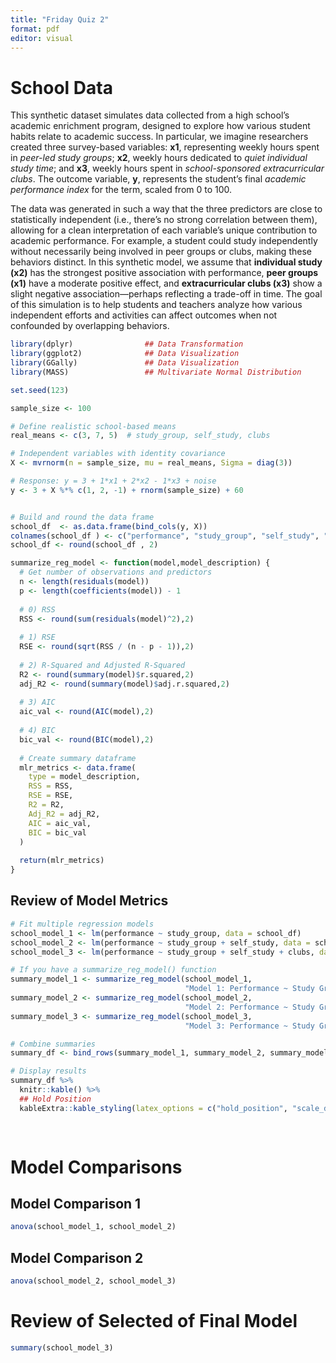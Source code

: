 ```yaml
---
title: "Friday Quiz 2"
format: pdf
editor: visual
---
```


# School Data

This synthetic dataset simulates data collected from a high school’s academic enrichment program, designed to explore how various student habits relate to academic success. In particular, we imagine researchers created three survey-based variables: **x1**, representing weekly hours spent in *peer-led study groups*; **x2**, weekly hours dedicated to *quiet individual study time*; and **x3**, weekly hours spent in *school-sponsored extracurricular clubs*. The outcome variable, **y**, represents the student’s final *academic performance index* for the term, scaled from 0 to 100.

The data was generated in such a way that the three predictors are close to statistically independent (i.e., there's no strong correlation between them), allowing for a clean interpretation of each variable’s unique contribution to academic performance. For example, a student could study independently without necessarily being involved in peer groups or clubs, making these behaviors distinct. In this synthetic model, we assume that **individual study (x2)** has the strongest positive association with performance, **peer groups (x1)** have a moderate positive effect, and **extracurricular clubs (x3)** show a slight negative association—perhaps reflecting a trade-off in time. The goal of this simulation is to help students and teachers analyze how various independent efforts and activities can affect outcomes when not confounded by overlapping behaviors.

```r
library(dplyr)                ## Data Transformation
library(ggplot2)              ## Data Visualization
library(GGally)               ## Data Visualization
library(MASS)                 ## Multivariate Normal Distribution

set.seed(123)

sample_size <- 100

# Define realistic school-based means
real_means <- c(3, 7, 5)  # study_group, self_study, clubs

# Independent variables with identity covariance
X <- mvrnorm(n = sample_size, mu = real_means, Sigma = diag(3))

# Response: y = 3 + 1*x1 + 2*x2 - 1*x3 + noise
y <- 3 + X %*% c(1, 2, -1) + rnorm(sample_size) + 60


# Build and round the data frame
school_df  <- as.data.frame(bind_cols(y, X))
colnames(school_df ) <- c("performance", "study_group", "self_study", "clubs")
school_df <- round(school_df , 2)
```

```r
summarize_reg_model <- function(model,model_description) {
  # Get number of observations and predictors
  n <- length(residuals(model))
  p <- length(coefficients(model)) - 1
  
  # 0) RSS 
  RSS <- round(sum(residuals(model)^2),2)
  
  # 1) RSE
  RSE <- round(sqrt(RSS / (n - p - 1)),2)
  
  # 2) R-Squared and Adjusted R-Squared
  R2 <- round(summary(model)$r.squared,2)
  adj_R2 <- round(summary(model)$adj.r.squared,2)
  
  # 3) AIC
  aic_val <- round(AIC(model),2)
  
  # 4) BIC
  bic_val <- round(BIC(model),2)
  
  # Create summary dataframe
  mlr_metrics <- data.frame(
    type = model_description,
    RSS = RSS,
    RSE = RSE,
    R2 = R2,
    Adj_R2 = adj_R2,
    AIC = aic_val,
    BIC = bic_val
  )
  
  return(mlr_metrics)
}
```

## Review of Model Metrics

```r
# Fit multiple regression models
school_model_1 <- lm(performance ~ study_group, data = school_df)
school_model_2 <- lm(performance ~ study_group + self_study, data = school_df)
school_model_3 <- lm(performance ~ study_group + self_study + clubs, data = school_df)

# If you have a summarize_reg_model() function
summary_model_1 <- summarize_reg_model(school_model_1,
                                       "Model 1: Performance ~ Study Group")
summary_model_2 <- summarize_reg_model(school_model_2,
                                       "Model 2: Performance ~ Study Group + Self Study")
summary_model_3 <- summarize_reg_model(school_model_3,
                                       "Model 3: Performance ~ Study Group + Self Study + Clubs")

# Combine summaries
summary_df <- bind_rows(summary_model_1, summary_model_2, summary_model_3)

# Display results
summary_df %>%
  knitr::kable() %>% 
  ## Hold Position
  kableExtra::kable_styling(latex_options = c("hold_position", "scale_down"),full_width = FALSE, font_size = 10) 
  
  

```

\newpage

# Model Comparisons

## Model Comparison 1

```r
anova(school_model_1, school_model_2)
```

## Model Comparison 2

```r
anova(school_model_2, school_model_3)
```

\newpage

# Review of Selected of Final Model

```r
summary(school_model_3)
```
